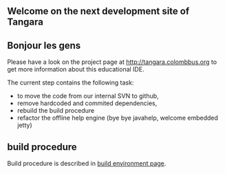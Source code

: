 == Welcome on the next development site of Tangara ==

==Bonjour les gens==
Please have a look on the project page at http://tangara.colombbus.org to get more information about this educational IDE.

The current step contains the following task:
* to move the code from our internal SVN to github,
* remove hardcoded and commited dependencies,
* rebuild the build procedure
* refactor the offline help engine (bye bye javahelp, welcome embedded jetty)
==build procedure==
Build procedure is described in [[https://github.com/colombbus/tangara/wiki/Build-environment| build environment page]].
